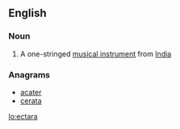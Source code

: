 ==English==

===Noun===
{{en-noun}}

# {{musical instruments}} A one-stringed [[musical instrument]] from [[India]]

===Anagrams===
* [[acater#English|acater]]
* [[cerata#English|cerata]]

[[lo:ectara]]